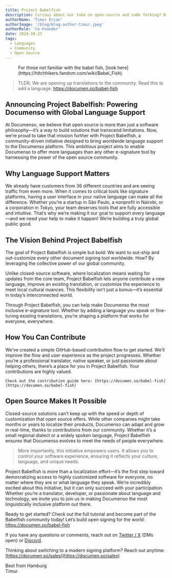 ```yaml
---
title: Project Babelfish
description: Curious about our take on open-source and code forking? Discover why we see forking not as a threat but as a vital part of the Open Source ecosystem.
authorName: 'Timur Ercan'
authorImage: '/blog/blog-author-timur.jpeg'
authorRole: 'Co-Founder'
date: 2024-10-23
tags:
  - Languages
  - Community
  - Open Source
---
```


<figure>
  <MdxNextImage
    src="/blog/babel.png"
    width="800"
    height="800"
    alt="Not a real, but a cute AI generated robot fish"
  />

  <figcaption className="text-center">For those not familiar with the babel fish, [look here](https://hitchhikers.fandom.com/wiki/Babel_Fish).</figcaption>
</figure>

> TLDR; We are opening up translations to the community. Read this to add a language: https://documen.so/babel-fish

## Announcing Project Babelfish: Powering Documenso with Global Language Support

At Documenso, we believe that open source is more than just a software philosophy—it’s a way to build solutions that transcend limitations. Now, we’re proud to take that mission further with Project Babelfish, a community-driven initiative designed to bring worldwide language support to the Documenso platform. This ambitious project aims to enable Documenso to offer more languages than any other e-signature tool by harnessing the power of the open source community.

## Why Language Support Matters

We already have customers from 36 different countries and are seeing traffic from even more. When it comes to critical tools like signature platforms, having a user interface in your native language can make all the difference. Whether you’re a startup in São Paulo, a nonprofit in Nairobi, or a corporation in Tokyo, your team deserves tools that are fully accessible and intuitive. That’s why we’re making it our goal to support every language—and we need your help to make it happen! We’re building a truly global public good.

## The Vision Behind Project Babelfish

The goal of Project Babelfish is simple but bold: We want to out-ship and out-customize every other document signing tool worldwide. How? By leveraging the collective power of our global community.

Unlike closed-source software, where localization means waiting for updates from the core team, Project Babelfish lets anyone contribute a new language, improve an existing translation, or customize the experience to meet local cultural nuances. This flexibility isn’t just a bonus—it’s essential in today’s interconnected world.

Through Project Babelfish, you can help make Documenso the most inclusive e-signature tool. Whether by adding a language you speak or fine-tuning existing translations, you’re shaping a platform that works for everyone, everywhere.

## How You Can Contribute

We’ve created a simple GitHub-based contribution flow to get started. We’ll improve the flow and user experience as the project progresses. Whether you’re a professional translator, native speaker, or just passionate about helping others, there’s a place for you in Project Babelfish. Your contributions are highly valued.

    Check out the contribution guide here: [https://documen.so/babel-fish](https://documen.so/babel-fish)

## Open Source Makes It Possible

Closed-source solutions can’t keep up with the speed or depth of customization that open source offers. While other companies might take months or years to localize their products, Documenso can adapt and grow in real-time, thanks to contributions from our community. Whether it’s a small regional dialect or a widely spoken language, Project Babelfish ensures that Documenso evolves to meet the needs of people everywhere.

> More importantly, this initiative empowers users. It allows you to control your software experience, ensuring it reflects your culture, language, and unique needs.

Project Babelfish is more than a localization effort—it’s the first step toward democratizing access to highly customized software for everyone, no matter where they are or what language they speak. We’re incredibly excited about this initiative, but it can only succeed with your participation. Whether you’re a translator, developer, or passionate about language and technology, we invite you to join us in making Documenso the most linguistically inclusive platform out there.

Ready to get started? Check out the full tutorial and become part of the Babelfish community today! Let’s build open signing for the world: https://documen.so/babel-fish

If you have any questions or comments, reach out on [Twitter / X](https://twitter.com/eltimuro) (DMs open) or [Discord](https://documen.so/discord).

Thinking about switching to a modern signing platform? Reach out anytime: [https://documen.so/sales](https://documen.so/sales)

Best from Hamburg\
Timur
